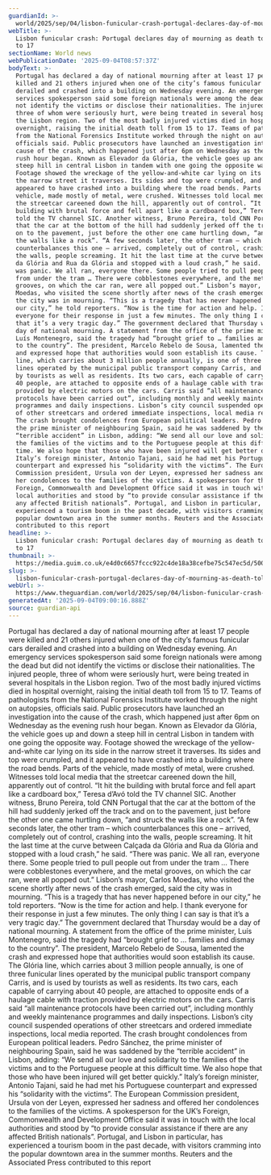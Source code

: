 ```yaml
---
guardianId: >-
  world/2025/sep/04/lisbon-funicular-crash-portugal-declares-day-of-mourning-deaths
webTitle: >-
  Lisbon funicular crash: Portugal declares day of mourning as death toll rises
  to 17
sectionName: World news
webPublicationDate: '2025-09-04T08:57:37Z'
bodyText: >-
  Portugal has declared a day of national mourning after at least 17 people were
  killed and 21 others injured when one of the city’s famous funicular cars
  derailed and crashed into a building on Wednesday evening. An emergency
  services spokesperson said some foreign nationals were among the dead but did
  not identify the victims or disclose their nationalities. The injured people,
  three of whom were seriously hurt, were being treated in several hospitals in
  the Lisbon region. Two of the most badly injured victims died in hospital
  overnight, raising the initial death toll from 15 to 17. Teams of pathologists
  from the National Forensics Institute worked through the night on autopsies,
  officials said. Public prosecutors have launched an investigation into the
  cause of the crash, which happened just after 6pm on Wednesday as the evening
  rush hour began. Known as Elevador da Glória, the vehicle goes up and down a
  steep hill in central Lisbon in tandem with one going the opposite way.
  Footage showed the wreckage of the yellow-and-white car lying on its side in
  the narrow street it traverses. Its sides and top were crumpled, and it
  appeared to have crashed into a building where the road bends. Parts of the
  vehicle, made mostly of metal, were crushed. Witnesses told local media that
  the streetcar careened down the hill, apparently out of control. “It hit the
  building with brutal force and fell apart like a cardboard box,” Teresa d’Avó
  told the TV channel SIC. Another witness, Bruno Pereira, told CNN Portugal
  that the car at the bottom of the hill had suddenly jerked off the track and
  on to the pavement, just before the other one came hurtling down, “and struck
  the walls like a rock”. “A few seconds later, the other tram – which
  counterbalances this one – arrived, completely out of control, crashing into
  the walls, people screaming. It hit the last time at the curve between Calçada
  da Glória and Rua da Glória and stopped with a loud crash,” he said. “There
  was panic. We all ran, everyone there. Some people tried to pull people out
  from under the tram … There were cobblestones everywhere, and the metal
  grooves, on which the car ran, were all popped out.” Lisbon’s mayor, Carlos
  Moedas, who visited the scene shortly after news of the crash emerged, said
  the city was in mourning. “This is a tragedy that has never happened before in
  our city,” he told reporters. “Now is the time for action and help. I thank
  everyone for their response in just a few minutes. The only thing I can say is
  that it’s a very tragic day.” The government declared that Thursday would be a
  day of national mourning. A statement from the office of the prime minister,
  Luís Montenegro, said the tragedy had “brought grief to … families and dismay
  to the country”. The president, Marcelo Rebelo de Sousa, lamented the crash
  and expressed hope that authorities would soon establish its cause. The Glória
  line, which carries about 3 million people annually, is one of three funicular
  lines operated by the municipal public transport company Carris, and is used
  by tourists as well as residents. Its two cars, each capable of carrying about
  40 people, are attached to opposite ends of a haulage cable with traction
  provided by electric motors on the cars. Carris said “all maintenance
  protocols have been carried out”, including monthly and weekly maintenance
  programmes and daily inspections. Lisbon’s city council suspended operations
  of other streetcars and ordered immediate inspections, local media reported.
  The crash brought condolences from European political leaders. Pedro Sánchez,
  the prime minister of neighbouring Spain, said he was saddened by the
  “terrible accident” in Lisbon, adding: “We send all our love and solidarity to
  the families of the victims and to the Portuguese people at this difficult
  time. We also hope that those who have been injured will get better quickly.”
  Italy’s foreign minister, Antonio Tajani, said he had met his Portuguese
  counterpart and expressed his “solidarity with the victims”. The European
  Commission president, Ursula von der Leyen, expressed her sadness and offered
  her condolences to the families of the victims. A spokesperson for the UK’s
  Foreign, Commonwealth and Development Office said it was in touch with the
  local authorities and stood by “to provide consular assistance if there are
  any affected British nationals”. Portugal, and Lisbon in particular, has
  experienced a tourism boom in the past decade, with visitors cramming into the
  popular downtown area in the summer months. Reuters and the Associated Press
  contributed to this report
headline: >-
  Lisbon funicular crash: Portugal declares day of mourning as death toll rises
  to 17
thumbnail: >-
  https://media.guim.co.uk/e4d0c6657fccc922c4de18a38cefbe75c547ec5d/500_0_5000_4000/500.jpg
slug: >-
  lisbon-funicular-crash-portugal-declares-day-of-mourning-as-death-toll-rises-to-17
webUrl: >-
  https://www.theguardian.com/world/2025/sep/04/lisbon-funicular-crash-portugal-declares-day-of-mourning-deaths
generatedAt: '2025-09-04T09:00:16.888Z'
source: guardian-api
---
```

Portugal has declared a day of national mourning after at least 17 people were killed and 21 others injured when one of the city’s famous funicular cars derailed and crashed into a building on Wednesday evening. An emergency services spokesperson said some foreign nationals were among the dead but did not identify the victims or disclose their nationalities. The injured people, three of whom were seriously hurt, were being treated in several hospitals in the Lisbon region. Two of the most badly injured victims died in hospital overnight, raising the initial death toll from 15 to 17. Teams of pathologists from the National Forensics Institute worked through the night on autopsies, officials said. Public prosecutors have launched an investigation into the cause of the crash, which happened just after 6pm on Wednesday as the evening rush hour began. Known as Elevador da Glória, the vehicle goes up and down a steep hill in central Lisbon in tandem with one going the opposite way. Footage showed the wreckage of the yellow-and-white car lying on its side in the narrow street it traverses. Its sides and top were crumpled, and it appeared to have crashed into a building where the road bends. Parts of the vehicle, made mostly of metal, were crushed. Witnesses told local media that the streetcar careened down the hill, apparently out of control. “It hit the building with brutal force and fell apart like a cardboard box,” Teresa d’Avó told the TV channel SIC. Another witness, Bruno Pereira, told CNN Portugal that the car at the bottom of the hill had suddenly jerked off the track and on to the pavement, just before the other one came hurtling down, “and struck the walls like a rock”. “A few seconds later, the other tram – which counterbalances this one – arrived, completely out of control, crashing into the walls, people screaming. It hit the last time at the curve between Calçada da Glória and Rua da Glória and stopped with a loud crash,” he said. “There was panic. We all ran, everyone there. Some people tried to pull people out from under the tram … There were cobblestones everywhere, and the metal grooves, on which the car ran, were all popped out.” Lisbon’s mayor, Carlos Moedas, who visited the scene shortly after news of the crash emerged, said the city was in mourning. “This is a tragedy that has never happened before in our city,” he told reporters. “Now is the time for action and help. I thank everyone for their response in just a few minutes. The only thing I can say is that it’s a very tragic day.” The government declared that Thursday would be a day of national mourning. A statement from the office of the prime minister, Luís Montenegro, said the tragedy had “brought grief to … families and dismay to the country”. The president, Marcelo Rebelo de Sousa, lamented the crash and expressed hope that authorities would soon establish its cause. The Glória line, which carries about 3 million people annually, is one of three funicular lines operated by the municipal public transport company Carris, and is used by tourists as well as residents. Its two cars, each capable of carrying about 40 people, are attached to opposite ends of a haulage cable with traction provided by electric motors on the cars. Carris said “all maintenance protocols have been carried out”, including monthly and weekly maintenance programmes and daily inspections. Lisbon’s city council suspended operations of other streetcars and ordered immediate inspections, local media reported. The crash brought condolences from European political leaders. Pedro Sánchez, the prime minister of neighbouring Spain, said he was saddened by the “terrible accident” in Lisbon, adding: “We send all our love and solidarity to the families of the victims and to the Portuguese people at this difficult time. We also hope that those who have been injured will get better quickly.” Italy’s foreign minister, Antonio Tajani, said he had met his Portuguese counterpart and expressed his “solidarity with the victims”. The European Commission president, Ursula von der Leyen, expressed her sadness and offered her condolences to the families of the victims. A spokesperson for the UK’s Foreign, Commonwealth and Development Office said it was in touch with the local authorities and stood by “to provide consular assistance if there are any affected British nationals”. Portugal, and Lisbon in particular, has experienced a tourism boom in the past decade, with visitors cramming into the popular downtown area in the summer months. Reuters and the Associated Press contributed to this report

